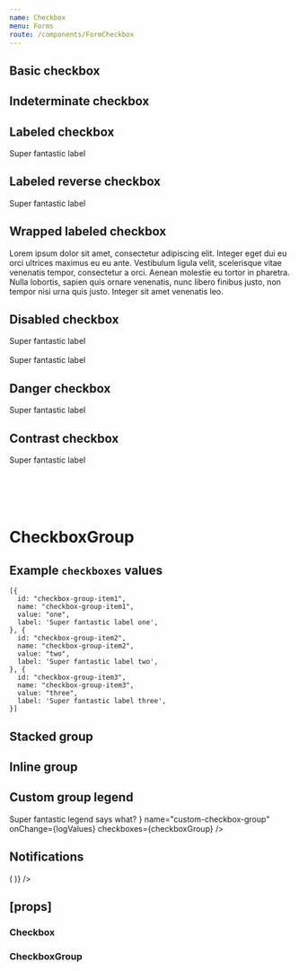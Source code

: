 ```yaml
---
name: Checkbox
menu: Forms
route: /components/FormCheckbox
---
```



<PageTitle title="Checkbox" src="components/Form/Checkbox" />

## Basic checkbox

<Playground>
  <FormComponentDemo property="checked" initialValue={false}>
    <Checkbox id="demo-basic-checkbox" onChange={logChecked} />
  </FormComponentDemo>
</Playground>

## Indeterminate checkbox

<Playground>
  <FormComponentDemo property="checked" initialValue={false}>
    <Checkbox id="demo-indeterminate-checkbox" indeterminate onChange={logChecked} />
  </FormComponentDemo>
</Playground>

## Labeled checkbox

<Playground>
  <FormComponentDemo property="checked" initialValue={true}>
    <Checkbox id="demo-labeled-checkbox" onChange={logChecked}>
      Super fantastic label
    </Checkbox>
  </FormComponentDemo>
</Playground>

## Labeled reverse checkbox

<Playground>
  <FormComponentDemo property="checked" initialValue={true}>
    <Checkbox id="demo-labeled-reverse-checkbox" onChange={logChecked} reverse>
      Super fantastic label
    </Checkbox>
  </FormComponentDemo>
</Playground>

## Wrapped labeled checkbox

<Playground>
  <FormComponentDemo property="checked" initialValue={true}>
    <Checkbox id="demo-wrapped-labeled-checkbox" onChange={logChecked}>
      Lorem ipsum dolor sit amet, consectetur adipiscing elit. Integer eget dui eu orci ultrices maximus eu eu ante.
      Vestibulum ligula velit, scelerisque vitae venenatis tempor, consectetur a orci. Aenean molestie eu tortor in
      pharetra. Nulla lobortis, sapien quis ornare venenatis, nunc libero finibus justo, non tempor nisi urna quis
      justo. Integer sit amet venenatis leo.
    </Checkbox>
  </FormComponentDemo>
</Playground>

## Disabled checkbox

<Playground>
  <Checkbox checked disabled id="demo-disabled-checked-checkbox">
    Super fantastic label
  </Checkbox>
  <br />
  <br />
  <Checkbox disabled id="demo-disabled-unchecked-checkbox">
    Super fantastic label
  </Checkbox>
</Playground>

## Danger checkbox

<Playground>
  <FormComponentDemo property="checked" initialValue={true}>
    <Checkbox id="demo-danger-checkbox" onChange={logChecked} validity="danger">
      Super fantastic label
    </Checkbox>
  </FormComponentDemo>
</Playground>

## Contrast checkbox

<Playground>
  <FormComponentDemo property="checked" initialValue={true} contrast>
    <Checkbox contrast id="demo-contrast-checkbox" onChange={logChecked}>
      Super fantastic label
    </Checkbox>
  </FormComponentDemo>
</Playground>

# <br />

# CheckboxGroup

## Example `checkboxes` values

```
[{
  id: "checkbox-group-item1",
  name: "checkbox-group-item1",
  value: "one",
  label: 'Super fantastic label one',
}, {
  id: "checkbox-group-item2",
  name: "checkbox-group-item2",
  value: "two",
  label: 'Super fantastic label two',
}, {
  id: "checkbox-group-item3",
  name: "checkbox-group-item3",
  value: "three",
  label: 'Super fantastic label three',
}]
```

## Stacked group

<Playground>
  <FormComponentDemo property="values" initialValue={['one']}>
    <CheckboxGroup
      layout="stacked"
      legend="Super fantastic legend says what?"
      name="stacked-checkbox-group"
      onChange={logValues}
      checkboxes={checkboxGroup}
    />
  </FormComponentDemo>
</Playground>

## Inline group

<Playground>
  <FormComponentDemo property="values" initialValue={['one']}>
    <CheckboxGroup
      layout="inline"
      legend="Super fantastic legend says what?"
      name="inline-checkbox-group"
      onChange={logValues}
      checkboxes={checkboxGroup}
    />
  </FormComponentDemo>
</Playground>

## Custom group legend

<Playground>
  <FormComponentDemo property="values" initialValue={['one']}>
    <CheckboxGroup
      layout="inline"
      legend={
        <Typography as="legend" variants="medium-caps" style={{ marginBottom: '8px' }}>
          Super fantastic legend says what?
        </Typography>
      }
      name="custom-checkbox-group"
      onChange={logValues}
      checkboxes={checkboxGroup}
    />
  </FormComponentDemo>
</Playground>

## Notifications

<Playground>
  <Looper
    list={['success', 'danger', 'warning', 'primary', 'neutral']}
    render={level => (
      <FormComponentDemo property="values" initialValue={['one']}>
        <NotifiedCheckboxGroup
          layout="inline"
          legend="Super fantastic legend says what?"
          name="inline-checkbox-group"
          onChange={logValues}
          checkboxes={checkboxGroup}
          level={level}
          notification={`This is an example ${level} notification.`}
        />
      </FormComponentDemo>
    )}
  />
</Playground>

## \[props\]

### Checkbox

<Props of={Checkbox} />

### CheckboxGroup

<Props of={CheckboxGroup} />
